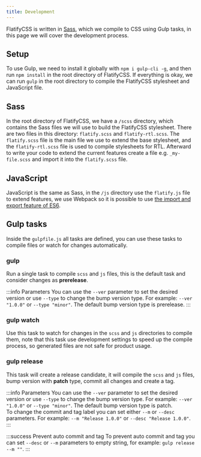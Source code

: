 ---
title: Development
---

FlatifyCSS is written in [Sass](https://sass-lang.com/), which we compile to CSS using Gulp tasks, in this page we will cover the development process.

## Setup

To use Gulp, we need to install it globally with `npm i gulp-cli -g`, and then run `npm install` in the root directory of FlatifyCSS. If everything is okay, we can run `gulp` in the root directory to compile the FlatifyCSS stylesheet and JavaScript file.

## Sass

In the root directory of FlatifyCSS, we have a `/scss` directory, which contains the Sass files we will use to build the FlatifyCSS stylesheet.
There are two files in this directory: `flatify.scss` and `flatify-rtl.scss`. The `flatify.scss` file is the main file we use to extend the base stylesheet, and the `flatify-rtl.scss` file is used to compile stylesheets for RTL.
Afterward to write your code to extend the current features create a file e.g. `_my-file.scss` and import it into the `flatify.scss` file.

## JavaScript

JavaScript is the same as Sass, in the `/js` directory use the `flatify.js` file to extend features, we use Webpack so it is possible to use [the import and export feature of ES6](https://webpack.js.org/api/module-methods/#es6-recommended).

## Gulp tasks

Inside the `gulpfile.js` all tasks are defined, you can use these tasks to compile files or watch for changes automatically.

### gulp

Run a single task to compile `scss` and `js` files, this is the default task and consider changes as **prerelease**.

:::info Parameters
You can use the `--ver` parameter to set the desired version or use `--type` to change the bump version type. For example: `--ver "1.0.0"` or `--type "minor"`. The default bump version type is prerelease.
:::

### gulp watch

Use this task to watch for changes in the `scss` and `js` directories to compile them, note that this task use development settings to speed up the compile process, so generated files are not safe for product usage.

### gulp release

This task will create a release candidate, it will compile the `scss` and `js` files, bump version with **patch** type, commit all changes and create a tag.

:::info Parameters
You can use the `--ver` parameter to set the desired version or use `--type` to change the bump version type. For example: `--ver "1.0.0"` or `--type "minor"`. The default bump version type is patch.  
To change the commit and tag label you can set either `--m` or `--desc` parameters. For example: `--m "Release 1.0.0"` or `--desc "Release 1.0.0"`.
:::

:::success Prevent auto commit and tag
To prevent auto commit and tag you can set `--desc` or `--m` parameters to empty string, for example: `gulp release --m ""`.
:::
